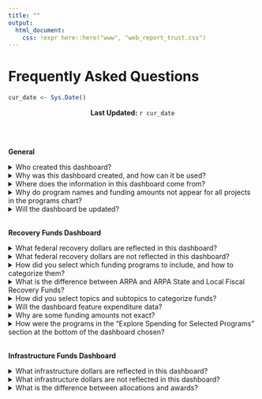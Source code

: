 ```yaml
---
title: ""
output: 
  html_document:
    css: !expr here::here("www", "web_report_trust.css")
---
```


```{=html}
<style>
@import url('https://fonts.googleapis.com/css2?family=Merriweather:wght@300&display=swap');
</style>
```
<link rel="stylesheet" href="//fonts.googleapis.com/css?family=Merriweather" />

# Frequently Asked Questions

```r
cur_date <- Sys.Date()
```

<center>**Last Updated:** `r cur_date`</center>
<br><br>

**General**
<br>

<details>
<summary>Who created this dashboard?</summary>
<br>
This dashboard was created by the Urban Institute in partnership with the Chicago Community Trust (CCT) and with the support of the Kresge Foundation.  
<br>
</details> 

<details>
<summary>Why was this dashboard created, and how can it be used?</summary>
<br>
This dashboard was created to track funds flowing through the City of Chicago, Cook County, and State of Illinois for COVID-19 response, and to capture economic recovery programs and infrastructure programs relevant to CCT’s institutional priority areas. The dashboard can be used by community stakeholders, policy researchers, and those interested in learning more about COVID-19 recovery and infrastructure investments to learn about funding allocations and spending priorities across different jurisdictions
<br>

</details>

<details>
<summary>Where does the information in this dashboard come from?</summary>
<br>
Allocation and expenditure data are compiled from federal agency reports, public spending plans, grant announcements, and budget reports from our three geographies of focus. For each program, the data source and source links are listed in the programs table. 
<br>

</details>

<details>
<summary>Why do program names and funding amounts not appear for all projects in the programs chart?</summary>
<br>
The programs chart shows the subset of the total projects included in the dashboard matching the selected policy topic, jurisdiction, and/or legislation. The size of each project box in the chart is proportionate to the share of total funding shown in the chart represented by each project (e.g. if a project represents 10% of the total funding in the chart, the area of that project box will be 10% of the total chart area). For some combinations of policy topic, jurisdiction, and legislation, there are many projects displayed in the chart which forces the size of some projects with smaller funding amounts to be too small to display the project name and allocation.  The name and allocation for those projects is provided in the programs description table. 
<br>

</details>

<details>
<summary>Will the dashboard be updated?</summary>
<br>
Yes. The dashboard will be updated on a continual basis as new information on fund allocations and expenditures becomes publicly available. 
<br>

</details>


<br>
**Recovery Funds Dashboard**
<br>

<details>
<summary>What federal recovery dollars are reflected in this dashboard?</summary>
<br>
This dashboard reflects the subset of funds from the American Rescue Plan Act (ARPA), the Coronavirus Aid, Relief, and Economic Security Act (CARES), and the Coronavirus Response and Relief Supplemental Appropriations Act (CRRSAA) provided directly to Chicago, Cook County, and Illinois that align with the priority policy areas identified by the Chicago Community Trust. In the case of Chicago, the dashboard also reflects a local General Obligation Bond which the city paired with ARPA State and Local Fiscal Recovery Funds (SLFRF) in its Recovery Plan. 
<br>

</details>

<details>
<summary>What federal recovery dollars are not reflected in this dashboard?</summary>
<br>
This dashboard does not include funds that flow directly from the federal government to public housing authorities, school districts or educational institutions, individuals and households, and nongovernmental organizations including nonprofit organizations and private sector businesses. The dashboard also does not include funds used for revenue replacement and operations. Additionally, some funds under SLFRF may fall under categories that do not reflect the CCT’s core priority policy areas of focus and are not captured in the dashboard.  
<br>

</details>

<details>
<summary>How did you select which funding programs to include, and how to categorize them?</summary>
<br>
Selected programs reflect a subset of major federal economic recovery funds and infrastructure funds. For the recovery dashboard, the CCT reviewed funding allocations across jurisdictions and selected programs that align with their institutional priority policy areas in supporting economic recovery: community investment, community safety, household investment, housing, and workforce development. For the infrastructure dashboard, the CCT reviewed funding allocations across jurisdictions and selected programs in the following areas: transit; roads, bridges, and major projects; airports; electric vehicles; water infrastructure; rail; broadband; and traffic safety. We also include total amounts of CARES state and local discretionary funding for which we do not have more specific information on how the funds were spent.  
<br>

</details>

<details>
<summary>What is the difference between ARPA and ARPA State and Local Fiscal Recovery Funds?</summary>
<br>
The State and Local Fiscal Recovery Funds (SLFRF) program is an allocation within ARPA of $350 billion to state, local, and tribal governments across the country. While some ARPA funds can only be used for specific purposes, such as emergency housing or small business assistance, SLFRF are flexible funds that state, county, and local governments can use for a wider range of programs to aid response to and recovery from COVID-19. A full list of applicable uses of SLFRF funds can be found on the [U.S. Department of the Treasury](https://home.treasury.gov/policy-issues/coronavirus/assistance-for-state-local-and-tribal-governments/state-and-local-fiscal-recovery-funds#) website, and more information on each funding source in the dashboard can be found in the glossary. 
<br>

</details>

<details>
<summary>How did you select topics and subtopics to categorize funds?</summary>
<br>
The dashboard categorizes recovery funding allocations across five topics and twenty subtopics that map budget line items from local, county, and state recovery plans to the Chicago Community Trust’s priority policy areas and strategies in its work supporting inclusive recovery. The dashboard categorizes infrastructure funding allocations across eight topics used in data provided by the White House Infrastructure Implementation Task Force. See the glossary for a definition of each topic and subtopic included in the dashboard. The topics may change and may feature additional categories as new information on allocations and expenditures becomes available.  
<br>

</details>

<details>
<summary>Will the dashboard feature expenditure data?</summary>
<br>
The dashboard does not currently feature expenditure data, but will be updated with spending data for selected programs as information becomes available. Spending information can be pulled from public state, county, and local government expenditure reports, including legislative budget reports and mandatory recovery plan performance reports to the U.S. Treasury Department. Spending information for regional entities and tribal governments that received federal funding – which are not included in this dashboard – can be pulled in the same manner. Reporting requirements and deadlines vary by program.
<br>

</details>

<details>
<summary>Why are some funding amounts not exact?</summary>
<br>
The ARPA SLFRF-funded programs included in the dashboard are sourced from line item programs as listed by local, county, and state governments in public ARPA recovery plan reports. In some cases, these reports list multiple programs under one broad spending category, with one budget number for all programs—for instance, a public safety category may include three separate programs listed under one total budget number for all public safety initiatives, without allocations for each program. The “amount exact?” column indicates where we have split the total program budget evenly across multiple line items to generate an estimated average amount per program, and where we have pulled the exact budget number for one line item program.
<br>

</details>

<details>
<summary>How were the programs in the “Explore Spending for Selected Programs” section at the bottom of the dashboard chosen?</summary>
<br>
The dashboard features maps for selected programs for which expenditure data at the zip code level is available. We are working to add more programs to this section as we identify more recovery and infrastructure programs with zip code-level spending data available.  
<br>

</details>


<br>
**Infrastructure Funds Dashboard**
<br>

<details>
<summary>What infrastructure dollars are reflected in this dashboard?</summary>
<br>
This dashboard reflects a subset of funds from the Infrastructure Investment and Jobs Act (IIJA) provided directly to the City of Chicago, Cook County, the Chicago Transit Authority, the Regional Transit Authority (Pace and Metra), Chicago-area airports, and the State of Illinois. Funds come from major programs (at least $1 billion in funding over the five-year spending window) that align with the priority policy areas identified by the CCT and provide funding directly to state and local governments and local transit districts. 
<br>

</details>

<details>
<summary>What infrastructure dollars are not reflected in this dashboard?</summary>
<br>
This dashboard does not track funds spent directly by federal agencies, or funds that flow directly from the federal government to utility providers or public utility districts, economic development authorities, school districts, nonprofit organizations, and private sector businesses. 

Funding allocated to entities such as Amtrak, economic development authorities, and regional planning councils for spending in the relevant geographies may be added to the dashboard as data become available.  The dashboard does not currently display “pass-through funding,” that is, funding passed from its original recipient to another jurisdiction where it is ultimately spent.
<br>

</details>

<details>
<summary>What is the difference between allocations and awards?</summary>
<br>
Allocated funds are designated total possible funds for a jurisdiction for a specific project purpose. Awarded funds are the final amount disbursed to a jurisdiction, and may reflect subdivisions of an allocation.  
<br>

</details>
